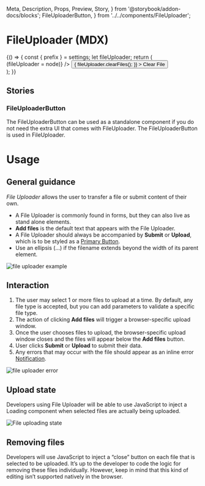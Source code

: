   Meta,
  Description,
  Props,
  Preview,
  Story,
} from '@storybook/addon-docs/blocks';
  FileUploaderButton,
} from '../../components/FileUploader';

<Meta title="Components/FileUploader (MDX)" component={FileUploader} />

# FileUploader (MDX)

<Description of={FileUploader} />

<Preview>
  <Story name="FileUploader">
    {() => {
      const { prefix } = settings;
      let fileUploader;
      return (
        <div className={`${prefix}--file__container`}>
          <FileUploader
            labelTitle="Upload"
            labelDescription="only .jpg files at 500mb or less"
            buttonLabel="Add files"
            filenameStatus="edit"
            accept={['.jpg', '.png']}
            name=""
            multiple={true}
            ref={node => (fileUploader = node)}
          />
          <Button
            kind="secondary"
            small
            style={{ marginTop: '1rem' }}
            onClick={() => {
              fileUploader.clearFiles();
            }}
          >
            Clear File
          </Button>
        </div>
      );
    }}
  </Story>
</Preview>

<Props of={FileUploader} />

## Stories

### FileUploaderButton

The FileUploaderButton can be used as a standalone component if you do not need the extra UI that comes with FileUploader. The FileUploaderButton is used in FileUploader.

<Preview>
  <Story name="FileUploaderButton">
    <FileUploaderButton
      className="bob"
      labelText="Add files"
      name=""
      multiple={true}
      disabled={false}
      buttonKind="primary"
      disableLabelChanges={false}
      role="button"
      tabIndex={0}
      onChange={action('onChange')}
    />
  </Story>
</Preview>

# Usage

## General guidance

_File Uploader_ allows the user to transfer a file or submit content of their own.

- A File Uploader is commonly found in forms, but they can also live as stand alone elements.
- **Add files** is the default text that appears with the File Uploader.
- A File Uploader should always be accompanied by **Submit** or **Upload**, which is to be styled as a [Primary Button](internalLink).
- Use an ellipsis (…) if the filename extends beyond the width of its parent element.

<img src={fileUploaderUsage1} alt="file uploader example" />

## Interaction

1. The user may select 1 or more files to upload at a time. By default, any file type is accepted, but you can add parameters to validate a specific file type.
1. The action of clicking **Add files** will trigger a browser-specific upload window.
1. Once the user chooses files to upload, the browser-specific upload window closes and the files will appear below the **Add files** button.
1. User clicks **Submit** or **Upload** to submit their data.
1. Any errors that may occur with the file should appear as an inline error [Notification](internalLink).

<img src={fileUploaderUsage2} alt="file uploader error" />

## Upload state

Developers using File Uploader will be able to use JavaScript to inject a Loading component when selected files are actually being uploaded.

<img src={fileUploaderUsage3} alt="File uploading state" />

## Removing files

Developers will use JavaScript to inject a “close” button on each file that is selected to be uploaded. It’s up to the developer to code the logic for removing these files individually. However, keep in mind that this kind of editing isn’t supported natively in the browser.

